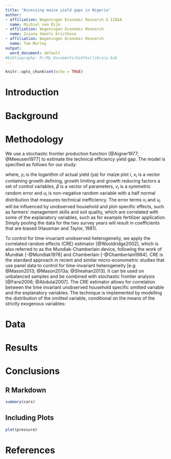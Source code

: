 ```yaml
---
title: "Assessing maize yield gaps in Nigeria"
author:
- affiliation: Wageningen Economic Research & IIASA
  name: Michiel van Dijk
- affiliation: Wageningen Economic Research
  name: Zuzana Smeets Kristkova
- affiliation: Wageningen Economic Research
  name: Tom Morley
output:
  word_document: default
#bibliography: M:/My Documents/bibTex/library.bib
---
```



```r
knitr::opts_chunk$set(echo = TRUE)

```




# Introduction




# Background


# Methodology

We use a stochastic frontier production function [@Aigner1977; @Meeusen1977] to estimate the technical efficiency yield gap. The model is specified as follows for our study:

\begin{equation}
\label{sfa}
y_i=x_i\beta+v_i-u_i
\end{equation}

where, $y_i$ is the logarithm of actual yield (ya) for maize plot $i$, $x_i$ is a vector containing growth defining, growth limiting and growth reducing factors a set of control variables, $\beta$ is a vector of parameters, $v_i$  is a symmetric random error and $u_i$ is non-negative random variable with a half normal distribution that measures technical inefficiency. The error terms $v_i$  and $u_i$ will be influenced by unobserved household and plot-specific effects, such as farmers’ management skills and soil quality, which are correlated with some of the explanatory variables, such as for example fertilizer application. Simply pooling the data for the two survey years will result in coefficients that are biased (Hausman and Taylor, 1981). 

To control for time-invariant unobserved heterogeneity, we apply the correlated random effects (CRE) estimator [@Wooldridge2002], which is also referred to as the Mundlak-Chamberlain device, following the work of Mundlak [-@Mundlak1978] and Chamberlain [-@Chamberlain1984]. CRE is the standard approach in recent and similar micro-econometric studies that use panel data to control for time-invariant heterogeneity [e.g. @Mason2013; @Mason2013a; @Sheahan2013]. It can be used on unbalanced samples and be combined with stochastic frontier analysis [@Farsi2006; @Abdulai2007]. The CRE estimator allows for correlation between the time invariant unobserved household specific omitted variable and the explanatory variables. The technique is implemented by modelling the distribution of the omitted variable, conditional on the means of the strictly exogenous variables: 

# Data

# Results

# Conclusions



## R Markdown


```r
summary(cars)
```

## Including Plots


```r
plot(pressure)
```

# References
